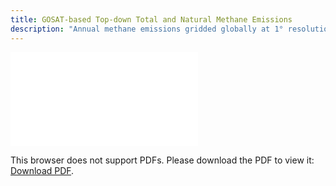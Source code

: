 ```yaml
---
title: GOSAT-based Top-down Total and Natural Methane Emissions
description: "Annual methane emissions gridded globally at 1° resolution for 2019, version"
---
```

<object data="./reports/gosat-based-ch4budget-yeargrid-v1_Processing and Verification Report.pdf" type="application/pdf" width="1024px" height="1000px">
    <embed src="./reports/gosat-based-ch4budget-yeargrid-v1_Processing and Verification Report.pdf">
        <p>This browser does not support PDFs. Please download the PDF to view it: <a href="./reports/gosat-based-ch4budget-yeargrid-v1_Processing and Verification Report.pdf">Download PDF</a>.</p>
    </embed>
</object>